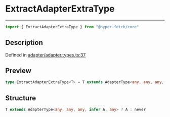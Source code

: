 

# ExtractAdapterExtraType

<div class="api-docs__separator" data-reactroot="">

---

</div><div class="api-docs__import" data-reactroot="">

```ts
import { ExtractAdapterExtraType } from "@hyper-fetch/core"
```

</div><div class="api-docs__section">

## Description

</div><div class="api-docs__description"><span class="api-docs__do-not-parse">



</span></div><p class="api-docs__definition">

Defined in [adapter/adapter.types.ts:37](https://github.com/BetterTyped/hyper-fetch/blob/c3e2c45/packages/core/src/adapter/adapter.types.ts#L37)

</p><div class="api-docs__section">

## Preview

</div><div class="api-docs__preview type single">

```ts
type ExtractAdapterExtraType<T> = T extends AdapterType<any, any, any, infer  A, any> ? A : never;
```

</div><div class="api-docs__section">

## Structure

</div><div class="api-docs__returns">

```ts
T extends AdapterType<any, any, any, infer A, any> ? A : never
```

</div>